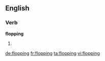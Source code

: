 ==English==

===Verb===
'''flopping'''

# {{present participle of|flop}}

[[de:flopping]]
[[fr:flopping]]
[[ta:flopping]]
[[vi:flopping]]